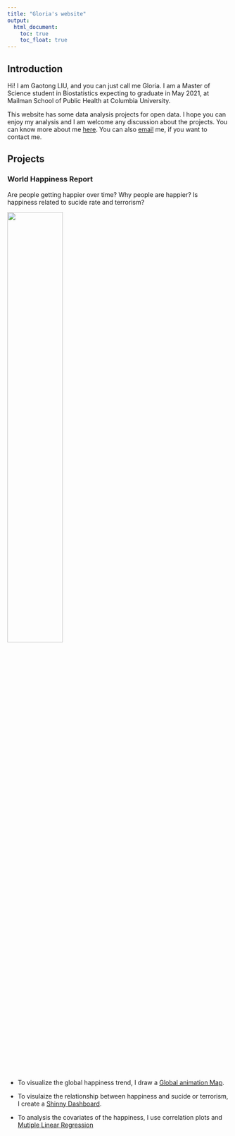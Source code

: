 ```yaml
---
title: "Gloria's website"
output: 
  html_document:
    toc: true
    toc_float: true
---
```

## Introduction
Hi! I am Gaotong LIU, and you can just call me Gloria. I am a Master of Science student in Biostatistics expecting to graduate in May 2021, at Mailman School of Public Health at Columbia University. 

This website has some data analysis projects for open data. I hope you can enjoy my analysis and I am welcome any discussion about the projects. You can know more about me [here](about.html). You can also [email](mailto:<gl2677@cumc.columbia.edu>) me, if you want to contact me.

## Projects
### World Happiness Report

Are people getting  happier over time?
Why people are happier? 
Is happiness related to sucide rate and terrorism?

<img src="images/The-World-Happiness-Report.jpg" style="width:50%">

* To visualize the global happiness trend, I draw a [Global animation Map](global_animation_plot.html).

* To visulaize the relationship between happiness and sucide or terrorism, I create a [Shinny Dashboard](https://yuqimiao.shinyapps.io/Rshinny/).

* To analysis the covariates of the happiness, I use correlation plots and [Mutiple Linear Regression](MLR.html)

